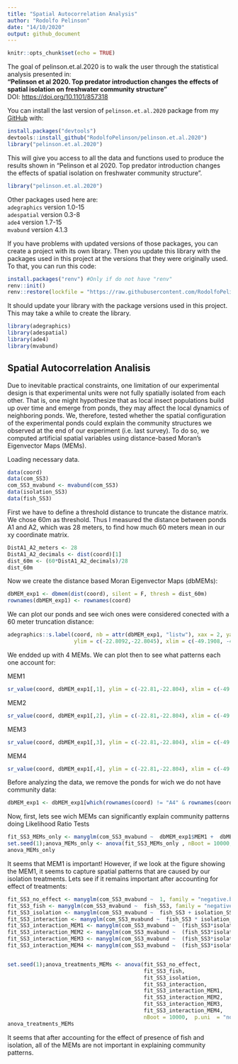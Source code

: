 ```yaml
---
title: "Spatial Autocorrelation Analysis"
author: "Rodolfo Pelinson"
date: "14/10/2020"
output: github_document
---
```


```r
knitr::opts_chunk$set(echo = TRUE)
```


The goal of pelinson.et.al.2020 is to walk the user through the statistical analysis presented in:  
**"Pelinson et al 2020. Top predator introduction changes the effects of spatial isolation on freshwater community structure"**  
DOI: [https://doi.org/10.1101/857318](https://doi.org/10.1101/857318)  


You can install the last version of `pelinson.et.al.2020` package from my  [GitHub](https://github.com/RodolfoPelinson/pelinson.et.al.2020) with:

``` r
install.packages("devtools")
devtools::install_github("RodolfoPelinson/pelinson.et.al.2020")
library("pelinson.et.al.2020")

```

This will give you access to all the data and functions used to produce the results shown in "Pelinson et al 2020. Top predator introduction changes the effects of spatial isolation on freshwater community structure".


``` r
library("pelinson.et.al.2020")
```


Other packages used here are:  
`adegraphics` version 1.0-15  
`adespatial` version 0.3-8  
`ade4` version 1.7-15  
`mvabund` version 4.1.3  

If you have problems with updated versions of those packages, you can create a project with its own library. Then you update this library with the packages used in this project at the versions that they were originally used. To that, you can run this code:

```r
install.packages("renv") #Only if do not have "renv"
renv::init()
renv::restore(lockfile = "https://raw.githubusercontent.com/RodolfoPelinson/pelinson.et.al.2020/master/renv.lock", clean = FALSE)
```
It should update your library with the package versions used in this project. This may take a while to create the library.


``` r


library(adegraphics)
library(adespatial)
library(ade4)
library(mvabund)
```



## Spatial Autocorrelation Analisis

Due to inevitable practical constraints, one limitation of our experimental design is that experimental units were not fully spatially isolated from each other. That is, one might hypothesize that as local insect populations build up over time and emerge from ponds, they may affect the local dynamics of neighboring ponds. We, therefore, tested whether the spatial configuration of the experimental ponds could explain the community structures we observed at the end of our experiment (i.e. last survey). To do so, we computed artificial spatial variables using distance-based Moran’s Eigenvector Maps (MEMs). 

Loading necessary data.
```r
data(coord)
data(com_SS3)
com_SS3_mvabund <- mvabund(com_SS3)
data(isolation_SS3)
data(fish_SS3)
```


First we have to define a threshold distance to truncate the distance matrix. We chose 60m as threshold. Thus I measured the distance between ponds A1 and A2, which was 28 meters, to find how much 60 meters mean in our xy coordinate matrix.

```r
DistA1_A2_meters <- 28
DistA1_A2_decimals <- dist(coord)[1]
dist_60m <- (60*DistA1_A2_decimals)/28
dist_60m
```

Now we create the distance based Moran Eigenvector Maps (dbMEMs):
```r
dbMEM_exp1 <- dbmem(dist(coord), silent = F, thresh = dist_60m)
rownames(dbMEM_exp1) <- rownames(coord)
```


We can plot our ponds and see wich ones were considered conected with a 60 meter truncation distance:
```r
adegraphics::s.label(coord, nb = attr(dbMEM_exp1, "listw"), xax = 2, yax = 1, plabels = list(cex = 1, boxes = list(col = "grey90")), 
                     ylim = c(-22.8092,-22.8045), xlim = c(-49.1908, -49.1870))

```


We endded up with 4 MEMs. We can plot then to see what patterns each one account for:

MEM1
```r
sr_value(coord, dbMEM_exp1[,1], ylim = c(-22.81,-22.804), xlim = c(-49.19057, -49.18725), grid=T, csize = 0.8, clegend = 1.5, xax = 2, yax = 1, method = "bubble")
```

MEM2
```r
sr_value(coord, dbMEM_exp1[,2], ylim = c(-22.81,-22.804), xlim = c(-49.19057, -49.18725), grid=T, csize = 0.8, clegend = 1.5, xax = 2, yax = 1, method = "bubble")
```

MEM3
```r
sr_value(coord, dbMEM_exp1[,3], ylim = c(-22.81,-22.804), xlim = c(-49.19057, -49.18725), grid=T, csize = 0.8, clegend = 1.5, xax = 2, yax = 1, method = "bubble")
```

MEM4
```r
sr_value(coord, dbMEM_exp1[,4], ylim = c(-22.81,-22.804), xlim = c(-49.19057, -49.18725), grid=T, csize = 0.8, clegend = 1.5, xax = 2, yax = 1, method = "bubble")

```


Before analyzing the data, we remove the ponds for wich we do not have community data:
```r
dbMEM_exp1 <- dbMEM_exp1[which(rownames(coord) != "A4" & rownames(coord) != "B3" & rownames(coord) != "C3" & rownames(coord) != "C4"),]
```


Now, first, lets see wich MEMs can significantly explain community patterns doing Likelihood Ratio Tests
```r
fit_SS3_MEMs_only <- manyglm(com_SS3_mvabund ~  dbMEM_exp1$MEM1 +  dbMEM_exp1$MEM2 +  dbMEM_exp1$MEM3 +  dbMEM_exp1$MEM4 , family = "negative.binomial")
set.seed(1);anova_MEMs_only <- anova(fit_SS3_MEMs_only , nBoot = 10000,  p.uni  = "none", test = "LR")
anova_MEMs_only
```


It seems that MEM1 is important! However, if we look at the figure showing the MEM1, it seems to capture spatial patterns that are caused by our isolation treatments. Lets see if it remains important after accounting for effect of treatments:

```r
fit_SS3_no_effect <- manyglm(com_SS3_mvabund ~  1, family = "negative.binomial")
fit_SS3_fish <- manyglm(com_SS3_mvabund ~  fish_SS3, family = "negative.binomial")
fit_SS3_isolation <- manyglm(com_SS3_mvabund ~  fish_SS3 + isolation_SS3, family = "negative.binomial")
fit_SS3_interaction <- manyglm(com_SS3_mvabund ~  fish_SS3 * isolation_SS3, family = "negative.binomial")
fit_SS3_interaction_MEM1 <- manyglm(com_SS3_mvabund ~  (fish_SS3*isolation_SS3) + dbMEM_exp1$MEM1, family = "negative.binomial")
fit_SS3_interaction_MEM2 <- manyglm(com_SS3_mvabund ~  (fish_SS3*isolation_SS3) + dbMEM_exp1$MEM1+ dbMEM_exp1$MEM2, family = "negative.binomial")
fit_SS3_interaction_MEM3 <- manyglm(com_SS3_mvabund ~  (fish_SS3*isolation_SS3) + dbMEM_exp1$MEM1+ dbMEM_exp1$MEM2+ dbMEM_exp1$MEM3, family = "negative.binomial")
fit_SS3_interaction_MEM4 <- manyglm(com_SS3_mvabund ~  (fish_SS3*isolation_SS3) + dbMEM_exp1$MEM1+ dbMEM_exp1$MEM2+ dbMEM_exp1$MEM3+ dbMEM_exp1$MEM4, family = "negative.binomial")


set.seed(1);anova_treatments_MEMs <- anova(fit_SS3_no_effect,
                                           fit_SS3_fish,
                                           fit_SS3_isolation,
                                           fit_SS3_interaction,
                                           fit_SS3_interaction_MEM1,
                                           fit_SS3_interaction_MEM2,
                                           fit_SS3_interaction_MEM3,
                                           fit_SS3_interaction_MEM4,
                                           nBoot = 10000,  p.uni  = "none", test = "LR")
anova_treatments_MEMs
```
It seems that after accounting for the effect of presence of fish and isolation, all of the MEMs are not important in explaining community patterns.
